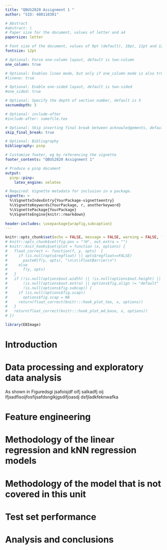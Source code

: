 ```yaml
---
title: "QBUS2820 Assignment 1 "
author: "SID: 480110301"

# Abstract
#abstract: |
# Paper size for the document, values of letter and a4
papersize: letter

# Font size of the document, values of 9pt (default), 10pt, 11pt and 12pt
fontsize: 12pt

# Optional: Force one-column layout, default is two-column
one_column: true

# Optional: Enables lineo mode, but only if one_column mode is also true
#lineno: true

# Optional: Enable one-sided layout, default is two-sided
#one_sided: true

# Optional: Specify the depth of section number, default is 5
secnumdepth: 3

# Optional: include-after
#include-after: somefile.tex

# Optional: Skip inserting final break between acknowledgements, default is false
skip_final_break: true

# Optional: Bibliography 
bibliography: pinp

# Customize footer, eg by referencing the vignette
footer_contents: "QBUS2820 Assignment 1"

# Produce a pinp document
output: 
  pinp::pinp:
    latex_engine: xelatex

# Required: Vignette metadata for inclusion in a package.
vignette: >
  %\VignetteIndexEntry{YourPackage-vignetteentry}
  %\VignetteKeywords{YourPackage, r, anotherkeyword}
  %\VignettePackage{YourPackage}
  %\VignetteEngine{knitr::rmarkdown}
  
header-includes: \usepackage{wrapfig,subcaption}
---
```


```r
knitr::opts_chunk$set(echo = FALSE, message = FALSE, warning = FALSE, fig.pos = 'H')
# knitr::opts_chunk$set(fig.pos = "!H", out.extra = "")
# knitr::knit_hooks$set(plot = function (x, options) {
#   float_correct <- function(f, y, opts)  {
#     if (is.null(opts$regfloat) || opts$regfloat==FALSE)
#       paste0(f(y, opts), "\n\n\\FloatBarrier\n")
#     else
#       f(y, opts)
#   }
#   if (!is.null(options$out.width) || !is.null(options$out.height) ||
#       !is.null(options$out.extra) || options$fig.align != "default" ||
#       !is.null(options$fig.subcap)) {
#     if (is.null(options$fig.scap))
#       options$fig.scap = NA
#     return(float_correct(knitr:::hook_plot_tex, x, options))
#   }
#   return(float_correct(knitr:::hook_plot_md_base, x, options))
# })

library(EBImage)
```

# Introduction


# Data processing and exploratory data analysis


\begin{figure}[H]
\includegraphics[width=0.8\textwidth]{corr_matrix.png}
\caption{Caption}
\label{fig:figure2}
\end{figure}

\begin{figure}[H]
\includegraphics[width=0.8\textwidth]{scatter.png}
\caption{Caption}
\label{fig:figure2}
\end{figure}

\begin{figure}[H]
\begin{subfigure}{0.5\textwidth}
\includegraphics[width=0.9\linewidth, height=5cm]{team_box.png} 
\caption{Salaries for players in different teams.}
\label{fig:subim1}
\end{subfigure}
\begin{subfigure}{0.5\textwidth}
\includegraphics[width=0.9\linewidth, height=5cm]{position_box.png}
\caption{Salaries for players in different positions.}
\label{fig:subim2}
\end{subfigure}
\caption{Boxplots of salaries for players in different teams and positions.}
\end{figure}


As shown in Figuredsgi jsafoisjdf oifj salkadfj oij lfjsadfisoijfosfijsafdsnglkjgsdifjoasdj
dsfjladkfeknwafka

# Feature engineering

# Methodology of the linear regression and kNN regression models


\begin{figure}[H]
\begin{subfigure}{0.5\textwidth}
\includegraphics[width=0.9\linewidth, height=5cm]{knn_models.png} 
\caption{Top 5 K nearest neighbbour models with the highest validation errors.}
\label{fig:subim1}
\end{subfigure}
\begin{subfigure}{0.5\textwidth}
\includegraphics[width=0.9\linewidth, height=5cm]{poly_models.png}
\caption{Top 5 polynomial linear regression models with the highest validation errors.}
\label{fig:subim2}
\end{subfigure}
\caption{Validation errors of 10 models developed.}
\end{figure}

# Methodology of the model that is not covered in this unit

# Test set performance





# Analysis and conclusions